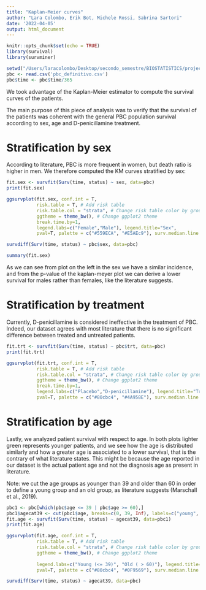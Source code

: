 ```yaml
---
title: "Kaplan-Meier curves"
author: "Lara Colombo, Erik Bot, Michele Rossi, Sabrina Sartori"
date: '2022-04-05'
output: html_document
---
```


```r
knitr::opts_chunk$set(echo = TRUE)
library(survival)
library(survminer)

setwd("/Users/laracolombo/Desktop/secondo_semestre/BIOSTATISTICS/project/")
pbc <- read.csv('pbc_definitivo.csv')
pbc$time <- pbc$time/365
```

We took advantage of the Kaplan-Meier estimator to compute the survival curves of the patients. 

The main purpose of this piece of analysis was to verify that the survival of the patients was coherent with the general PBC population survival according to sex, age and D-penicillamine treatment. 

# Stratification by sex 

According to literature, PBC is more frequent in women, but death ratio is higher in men. 
We therefore computed the KM curves stratified by sex:

```r
fit.sex <- survfit(Surv(time, status) ~ sex, data=pbc)
print(fit.sex)

ggsurvplot(fit.sex, conf.int = T,
           risk.table = T, # Add risk table
           risk.table.col = "strata", # Change risk table color by groups
           ggtheme = theme_bw(), # Change ggplot2 theme
           break.time.by=1,
           legend.labs=c("Female","Male"), legend.title="Sex",
           pval=T, palette = c("#559ECA", "#E5AEc9"), surv.median.line = "hv")

survdiff(Surv(time, status) ~ pbc$sex, data=pbc)

summary(fit.sex)
```

As we can see from plot on the left in the sex we have a similar incidence, and  from the p-value of the kaplan-meyer plot we can derive a lower survival for males rather than females, like the literature suggests.

# Stratification by treatment 

Currently, D-penicillamine is considered ineffective in the treatment of PBC. Indeed, our dataset agrees with most literature that there is no significant difference between treated and untreated patients. 

```r
fit.trt <- survfit(Surv(time, status) ~ pbc$trt, data=pbc)
print(fit.trt)

ggsurvplot(fit.trt, conf.int = T,
           risk.table = T, # Add risk table
           risk.table.col = "strata", # Change risk table color by groups
           ggtheme = theme_bw(), # Change ggplot2 theme
           break.time.by=1,
           legend.labs=c("Placebo","D-penicillamine"), legend.title="Treatment",
           pval=T, palette = c("#80cbc4", "#4A958E"), surv.median.line = "hv")
```

# Stratification by age 

Lastly, we analyzed patient survival with respect to age. In both plots lighter green represents younger patients, and we see how the age is distributed similarly and how a greater age is associated to a lower survival, that is the contrary of what literature states. This might be because the age reported in our dataset is the actual patient age and not the diagnosis age as present in literature.

Note: we cut the age groups as younger than 39 and older than 60 in order to define a young group and an old group, as literature suggests (Marschall et al., 2019).

```r

pbc1 <- pbc[which(pbc$age <= 39 | pbc$age >= 60),]
pbc1$agecat39 <- cut(pbc1$age, breaks=c(0, 39, Inf), labels=c("young", "old"))
fit.age <- survfit(Surv(time, status) ~ agecat39, data=pbc1)
print(fit.age)

ggsurvplot(fit.age, conf.int = T,
           risk.table = T, # Add risk table
           risk.table.col = "strata", # Change risk table color by groups
           ggtheme = theme_bw(), # Change ggplot2 theme
        
           legend.labs=c("Young (<= 39)", "Old ( > 60)"), legend.title="Age class", 
           pval=T, palette = c("#80cbc4", "#0F9569"), surv.median.line = "hv")

survdiff(Surv(time, status) ~ agecat39, data=pbc)

```

